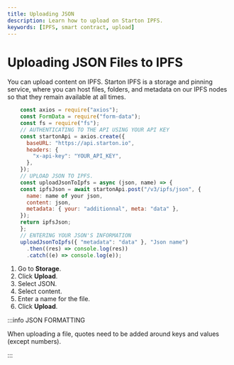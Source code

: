 ```yaml
---
title: Uploading JSON
description: Learn how to upload on Starton IPFS.
keywords: [IPFS, smart contract, upload]
---
```



# Uploading JSON Files to IPFS

You can upload content on IPFS. Starton IPFS is a storage and pinning service, where you can host files, folders, and metadata on our IPFS nodes so that they remain available at all times.

<Tabs>
<TabItem value="code" label="From Code">

```jsx showLineNumbers
    const axios = require("axios");
    const FormData = require("form-data");
    const fs = require("fs");
    // AUTHENTICATING TO THE API USING YOUR API KEY
    const startonApi = axios.create({
      baseURL: "https://api.starton.io",
      headers: {
        "x-api-key": "YOUR_API_KEY",
      },
    });
    // UPLOAD JSON TO IPFS.
    const uploadJsonToIpfs = async (json, name) => {
    const ipfsJson = await startonApi.post("/v3/ipfs/json", {
      name: name of your json,
      content: json,
      metadata: { your: "additionnal", meta: "data" },
    });
    return ipfsJson;
    };
    // ENTERING YOUR JSON'S INFORMATION
    uploadJsonToIpfs({ "metadata": "data" }, "Json name")
      .then((res) => console.log(res))
      .catch((e) => console.log(e));

```

</TabItem>
<TabItem value="dashboard" label="From Webapp">

1. Go to **Storage**.
1. Click **Upload**.
1. Select JSON.
1. Select content.
1. Enter a name for the file.
1. Click **Upload**.

</TabItem>
</Tabs>

:::info JSON FORMATTING

When uploading a file, quotes need to be added around keys and values (except numbers).

:::